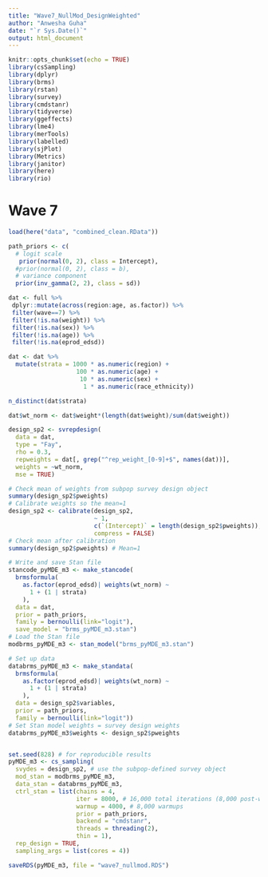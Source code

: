 ```yaml
---
title: "Wave7_NullMod_DesignWeighted"
author: "Anwesha Guha"
date: "`r Sys.Date()`"
output: html_document
---
```


```r
knitr::opts_chunk$set(echo = TRUE)
library(csSampling)
library(dplyr)
library(brms)
library(rstan)
library(survey)
library(cmdstanr)
library(tidyverse)
library(ggeffects)
library(lme4)
library(merTools)
library(labelled)
library(sjPlot)
library(Metrics)
library(janitor)
library(here)
library(rio)
```

# Wave 7
```r
load(here("data", "combined_clean.RData"))
```

```r
path_priors <- c(
  # logit scale
   prior(normal(0, 2), class = Intercept),
  #prior(normal(0, 2), class = b),
  # variance component
  prior(inv_gamma(2, 2), class = sd))
```

```r
dat <- full %>% 
 dplyr::mutate(across(region:age, as.factor)) %>%
 filter(wave==7) %>% 
 filter(!is.na(weight)) %>% 
 filter(!is.na(sex)) %>% 
 filter(!is.na(age)) %>% 
 filter(!is.na(eprod_edsd))

dat <- dat %>% 
  mutate(strata = 1000 * as.numeric(region) + 
                   100 * as.numeric(age) + 
                    10 * as.numeric(sex) + 
                     1 * as.numeric(race_ethnicity))

n_distinct(dat$strata)
```

```r
dat$wt_norm <- dat$weight*(length(dat$weight)/sum(dat$weight))

design_sp2 <- svrepdesign(
  data = dat,
  type = "Fay",
  rho = 0.3,
  repweights = dat[, grep("^rep_weight_[0-9]+$", names(dat))],
  weights = ~wt_norm,
  mse = TRUE)

# Check mean of weights from subpop survey design object
summary(design_sp2$pweights)
# Calibrate weights so the mean=1
design_sp2 <- calibrate(design_sp2,
                        ~ 1,
                        c(`(Intercept)` = length(design_sp2$pweights)),
                        compress = FALSE)
# Check mean after calibration
summary(design_sp2$pweights) # Mean=1
```

```r
# Write and save Stan file
stancode_pyMDE_m3 <- make_stancode(
  brmsformula(
    as.factor(eprod_edsd)| weights(wt_norm) ~ 
      1 + (1 | strata)
    ), 
  data = dat,
  prior = path_priors,
  family = bernoulli(link="logit"),
  save_model = "brms_pyMDE_m3.stan")
# Load the Stan file
modbrms_pyMDE_m3 <- stan_model("brms_pyMDE_m3.stan")

# Set up data
databrms_pyMDE_m3 <- make_standata(
  brmsformula(
    as.factor(eprod_edsd)| weights(wt_norm) ~ 
      1 + (1 | strata)
    ),
  data = design_sp2$variables,
  prior = path_priors,
  family = bernoulli(link="logit"))
# Set Stan model weights = survey design weights
databrms_pyMDE_m3$weights <- design_sp2$pweights


set.seed(828) # for reproducible results
pyMDE_m3 <- cs_sampling(
  svydes = design_sp2, # use the subpop-defined survey object
  mod_stan = modbrms_pyMDE_m3,
  data_stan = databrms_pyMDE_m3,
  ctrl_stan = list(chains = 4,
                   iter = 8000, # 16,000 total iterations (8,000 post-warmup)
                   warmup = 4000, # 8,000 warmups
                   prior = path_priors,
                   backend = "cmdstanr",
                   threads = threading(2),
                   thin = 1),
  rep_design = TRUE,
  sampling_args = list(cores = 4))
```

```r
saveRDS(pyMDE_m3, file = "wave7_nullmod.RDS")
```
